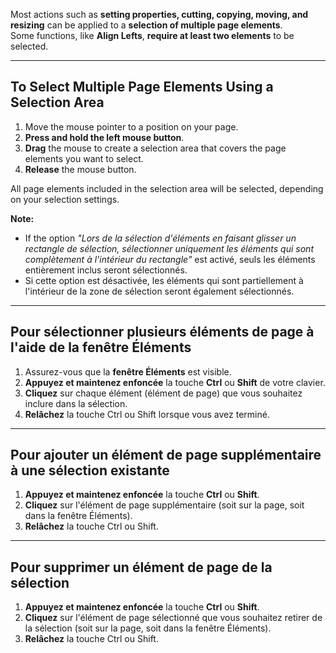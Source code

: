 Most actions such as **setting properties, cutting, copying, moving, and resizing** can be applied to a **selection of multiple page elements**.\
Some functions, like **Align Lefts**, **require at least two elements** to be selected.

***

## To Select Multiple Page Elements Using a Selection Area

1. Move the mouse pointer to a position on your page.
2. **Press and hold the left mouse button**.
3. **Drag** the mouse to create a selection area that covers the page elements you want to select.
4. **Release** the mouse button.

All page elements included in the selection area will be selected, depending on your selection settings.

**Note:**

* If the option *"Lors de la sélection d'éléments en faisant glisser un rectangle de sélection, sélectionner uniquement les éléments qui sont complètement à l'intérieur du rectangle"* est activé, seuls les éléments entièrement inclus seront sélectionnés.
* Si cette option est désactivée, les éléments qui sont partiellement à l'intérieur de la zone de sélection seront également sélectionnés.

***

## Pour sélectionner plusieurs éléments de page à l'aide de la fenêtre Éléments

1. Assurez-vous que la **fenêtre Éléments** est visible.
2. **Appuyez et maintenez enfoncée** la touche **Ctrl** ou **Shift** de votre clavier.
3. **Cliquez** sur chaque élément (élément de page) que vous souhaitez inclure dans la sélection.
4. **Relâchez** la touche Ctrl ou Shift lorsque vous avez terminé.

***

## Pour ajouter un élément de page supplémentaire à une sélection existante

1. **Appuyez et maintenez enfoncée** la touche **Ctrl** ou **Shift**.
2. **Cliquez** sur l'élément de page supplémentaire (soit sur la page, soit dans la fenêtre Éléments).
3. **Relâchez** la touche Ctrl ou Shift.

***

## Pour supprimer un élément de page de la sélection

1. **Appuyez et maintenez enfoncée** la touche **Ctrl** ou **Shift**.
2. **Cliquez** sur l'élément de page sélectionné que vous souhaitez retirer de la sélection (soit sur la page, soit dans la fenêtre Éléments).
3. **Relâchez** la touche Ctrl ou Shift.

